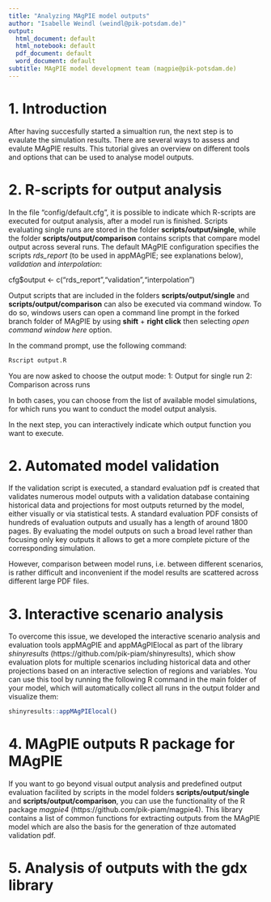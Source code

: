 ```yaml
---
title: "Analyzing MAgPIE model outputs"
author: "Isabelle Weindl (weindl@pik-potsdam.de)"
output:
  html_document: default
  html_notebook: default
  pdf_document: default
  word_document: default
subtitle: MAgPIE model development team (magpie@pik-potsdam.de)
---
```


# 1. Introduction

After having succesfully started a simualtion run, the next step is to evaulate the simulation results.
There are several ways to assess and evalute MAgPIE results. This tutorial gives an overview on different tools and options that can be used to analyse model outputs. 

# 2. R-scripts for output analysis
In the file "config/default.cfg", it is possible to indicate which R-scripts are executed for output analysis, after a model run is finished. Scripts evaluating single runs are stored in the folder **scripts/output/single**, while the folder **scripts/output/comparison** contains scripts that compare model output across several runs. The default MAgPIE configuration specifies the scripts *rds_report* (to be used in appMAgPIE; see explanations below), *validation* and *interpolation*: 

cfg$output <- c("rds_report","validation","interpolation")

Output scripts that are included in the folders **scripts/output/single** and **scripts/output/comparison** can also be executed via command window. To do so, windows users can open a command line prompt in the forked branch folder of MAgPIE by using **shift** + **right click** then selecting *open command window here* option.

In the command prompt, use the following command:
```r
Rscript output.R
``` 

You are now asked to choose the output mode:
1: Output for single run
2: Comparison across runs

In both cases, you can choose from the list of available model simulations, for which runs you want to conduct the model output analysis. 

In the next step, you can interactively indicate which output function you want to execute.

# 2. Automated model validation
If the validation script is executed, a standard evaluation pdf is created that validates numerous model outputs with a validation database containing historical data and projections for most outputs returned by the model, either visually or via statistical tests. A standard evaluation PDF consists of hundreds of evaluation outputs and usually has a length of around 1800 pages. By evaluating the model outputs on such a broad level rather than focusing only key outputs it allows to get a more complete picture of the corresponding simulation. 

However, comparison between model runs, i.e. between different scenarios, is rather difficult and inconvenient if the model results are scattered across different large PDF files. 

# 3. Interactive scenario analysis
To overcome this issue, we developed the interactive scenario analysis and evaluation tools appMAgPIE and appMAgPIElocal as part of the library *shinyresults* (https://github.com/pik-piam/shinyresults), which show evaluation plots for multiple scenarios including historical data and other projections based on an interactive selection of regions and variables. You can use this tool by running the following R command in the main folder of your model, which will automatically collect all runs in the output folder and visualize them: 

```r
shinyresults::appMAgPIElocal()
```


# 4. MAgPIE outputs R package for MAgPIE

If you want to go beyond visual output analysis and predefined output evaluation facilited by scripts in the model folders **scripts/output/single** and **scripts/output/comparison**, you can use the functionality of the R package *magpie4* (https://github.com/pik-piam/magpie4). This library contains a list of common functions for extracting outputs from the MAgPIE model which are also the basis for the generation of thze automated validation pdf.


# 5. Analysis of outputs with the gdx library

